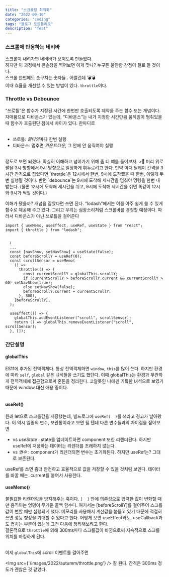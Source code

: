 ```yaml
---
title: "스크롤링 최적화"
date: "2022-09-10"
categories: "coding"
tags: "블로그 포트폴리오"
description: "feat"
---
```

<HeadingNavigator />

### 스크롤에 반응하는 네비바

스크롤이 내려가면 네비바가 보이도록 만들었다.  
하지만 이 과정에서 콘솔창을 찍어보면 이게 맞나? 누구든 불안함 감정이 절로 들 것이다.  
스크롤 한번에도 솟구치는 숫자들.. 어쩔건데 💣💣  
이때 효율을 개선할 수 있는 방법이 있다. `throttle`이다.

### Throttle vs Debounce

<q>쓰로틀</q>은 함수가 지정된 시간에 한번만 호출되도록 제약을 주는 함수 또는 개념이다.  
자매품으로 디바운스가 있는데, <q>디바운스</q>는 내가 지정한 시간만큼 움직임이 멈춰있을 때 함수가 호출된단 점에서 차이가 있다. 한마디로  
<br/>
- 쓰로틀: *쿨타임*마다 한번 실행  
- 디바운스: 멈추면 *카운트다운*, 그 안에 안 움직여야 실행
<br/>
정도로 보면 되겠다. 확실히 이해하고 넘어가기 위해 좀 더 예를 들어보자.  
>🚦 머리 위로 팔을 3시 방향에서 9시 방향으로 일정하게 휘두르려고 한다. 만약 이때 딜레이 간격을 3시간 간격으로 잡았다면 `throttle`은 12시에서 한번, 9시에 도착했을 때 한번, 이렇게 두번 실행될 것이다. 반면 `debounce`는 9시에 도착해 세시간을 멈춰야 명령을 한번 내뱉는다. (물론 12시에 도착해 세시간을 쉬고, 9시에 도착해 세시간을 쉬면 똑같이 12시와 9시가 찍힐 것이다.)  

이해가 됐을까? 개념을 잡았다면 쓰면 된다. <q>lodash</q>에서는 이를 아주 쉽게 쓸 수 있게 함수로 제공해 주고 있다. 그리고 우리는 심장소리처럼 스크롤바를 경청할 예정이다. 따라서 디바운스가 아닌 쓰로틀을 걸어준다

```tsx Layout.tsx
import { useMemo, useEffect, useRef, useState } from "react";
import { throttle } from "lodash";


  ⌇
  ...
  const [navShow, setNavShow] = useState(false);
  const beforeScrollY = useRef(0);
  const scrollSensor = useMemo(
    () =>
      throttle(() => {
        const currentScrollY = globalThis.scrollY;
        if (currentScrollY > beforeScrollY.current && currentScrollY > 60) setNavShow(true);
        else setNavShow(false);
        beforeScrollY.current = currentScrollY;
      }, 300),
    [beforeScrollY],
  );

  useEffect(() => {
    globalThis.addEventListener("scroll", scrollSensor);
    return () => globalThis.removeEventListener("scroll", scrollSensor);
  }, []);
```


### 간단설명
#### globalThis
ES11에 추가된 전역객체다. 통상 전역객체하면 `window`, `this`를 많이 쓴다. 하지만 환경에 따라 `self`, `global` 같은 녀석들을 쓰기도 했단다. 이때 globalThis는 환경과 무관하게 전역객체에 접근함으로써 혼돈을 정리한다. 코알못인 나에겐 기특한 녀석으로 보였기 때문에 window 대신 애용 중이다.  
<br/>
#### useRef()
원래 let으로 스크롤값을 저장했는데, 빌드로그에 `useRef(  )`를 쓰라고 경고가 날아왔다. 이 역시 일종의 변수, 보관통이라고 보면 될 텐데 다른 변수들과의 차이점을 짚어보면
   - vs *useState* : state를 업데이트하면 component 또한 리렌더된다. 하지만 useRef에 저장하는 데이터는 리렌더를 초래하지 않는다.
   - vs *변수* : component가 리렌더되면 변수는 초기화된다. 하지만 useRef는? 그대로 보존된다.  

useRef를 쓰면 좀더 안전하고 효율적으로 값을 저장할 수 있을 것처럼 보인다. 데이터를 바꿀 때는 .current를 붙여서 사용한다.
<br/>
#### useMemo()
불필요한 리렌더링을 방지해주는 훅이다. `[  ]` 안에 의존성으로 입력한 값이 변화할 때만 움직이는 엉덩이 무거운 콜백 함수다. 여기서는 [beforeScrollY]를 걸어주어 스크롤값이 변할 때만 실행되게 했다. 메모리를 사용해서 계산값을 붙들고 있기 때문에 적절히 쓰면 성능 향상을 기대할 수 있다고 한다. 어떻게 보면 useEffect와도, useCallback과도 겹치는 부분이 있는데 그건 다음에 정리해보려고 한다.  
결론적으로 `throttle`에 의해 300ms마다 스크롤값이 바뀜으로써 지속적으로 스크롤 위치를 마킹하게 된다.  
<br/>

이제 `globalThis`에 scroll 이벤트를 걸어주면 

<Img src={'/images/2022/autumm/throttle.png'} />
잘 된다. 간격은 300ms 정도가 괜찮은 것 같았다.